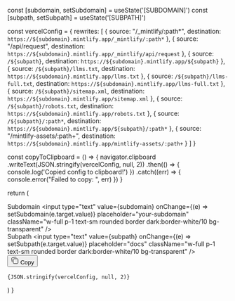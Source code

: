   const [subdomain, setSubdomain] = useState('[SUBDOMAIN]')
  const [subpath, setSubpath] = useState('[SUBPATH]')

  const vercelConfig = {
    rewrites: [
      {
        source: "/_mintlify/:path*",
        destination: `https://${subdomain}.mintlify.app/_mintlify/:path*`
      },
      {
        source: "/api/request",
        destination: `https://${subdomain}.mintlify.app/_mintlify/api/request`
      },
      {
        source: `/${subpath}`,
        destination: `https://${subdomain}.mintlify.app/${subpath}`
      },
      {
        source: `/${subpath}/llms.txt`,
        destination: `https://${subdomain}.mintlify.app/llms.txt`
      },
      {
        source: `/${subpath}/llms-full.txt`,
        destination: `https://${subdomain}.mintlify.app/llms-full.txt`
      },
      {
        source: `/${subpath}/sitemap.xml`,
        destination: `https://${subdomain}.mintlify.app/sitemap.xml`
      },
      {
        source: `/${subpath}/robots.txt`,
        destination: `https://${subdomain}.mintlify.app/robots.txt`
      },
      {
        source: `/${subpath}/:path*`,
        destination: `https://${subdomain}.mintlify.app/${subpath}/:path*`
      },
      {
        source: "/mintlify-assets/:path+",
        destination: `https://${subdomain}.mintlify.app/mintlify-assets/:path+`
      }
    ]
  }

  const copyToClipboard = () => {
    navigator.clipboard
      .writeText(JSON.stringify(vercelConfig, null, 2))
      .then(() => {
        console.log('Copied config to clipboard!')
      })
      .catch((err) => {
        console.error("Failed to copy: ", err)
      })
  }

  return (
    <div className="p-4 border dark:border-white/10 rounded-2xl not-prose space-y-4">
      <div className="space-y-4">
        <div>
          <label className="block text-sm text-zinc-950/70 dark:text-white/70 mb-1">
            Subdomain
          </label>
          <input
            type="text"
            value={subdomain}
            onChange={(e) => setSubdomain(e.target.value)}
            placeholder="your-subdomain"
            className="w-full p-1 text-sm rounded border dark:border-white/10 bg-transparent"
          />
        </div>
        <div>
          <label className="block text-sm text-zinc-950/70 dark:text-white/70 mb-1">
            Subpath
          </label>
          <input
            type="text"
            value={subpath}
            onChange={(e) => setSubpath(e.target.value)}
            placeholder="docs"
            className="w-full p-1 text-sm rounded border dark:border-white/10 bg-transparent"
          />
        </div>
      </div>
      <div className="relative">
        <button
          onClick={copyToClipboard}
          className="absolute top-2 right-2 p-2 rounded-lg transition-all duration-200 group"
        >
          <svg width="18" height="18" viewBox="0 0 18 18" fill="none" xmlns="http://www.w3.org/2000/svg" className="w-4 h-4 dark:text-white/60 text-gray-400 group-hover:text-gray-500 dark:group-hover:text-white/60 transition-colors">
            <path d="M14.25 5.25H7.25C6.14543 5.25 5.25 6.14543 5.25 7.25V14.25C5.25 15.3546 6.14543 16.25 7.25 16.25H14.25C15.3546 16.25 16.25 15.3546 16.25 14.25V7.25C16.25 6.14543 15.3546 5.25 14.25 5.25Z" stroke="currentColor" strokeWidth="1.5" strokeLinecap="round" strokeLinejoin="round"></path>
            <path d="M2.80103 11.998L1.77203 5.07397C1.61003 3.98097 2.36403 2.96397 3.45603 2.80197L10.38 1.77297C11.313 1.63397 12.19 2.16297 12.528 3.00097" stroke="currentColor" strokeWidth="1.5" strokeLinecap="round" strokeLinejoin="round"></path>
          </svg>
          <span className="absolute top-9 left-1/2 transform -translate-x-1/2 bg-primary text-white text-xs px-1.5 py-0.5 rounded-lg opacity-0 group-hover:opacity-100 transition-opacity duration-200 whitespace-nowrap">
            Copy
          </span>
        </button>
        <pre className="p-4 rounded-lg overflow-auto text-xs border dark:border-white/10">
          <code>{JSON.stringify(vercelConfig, null, 2)}</code>
        </pre>
      </div>
    </div>
  )
}